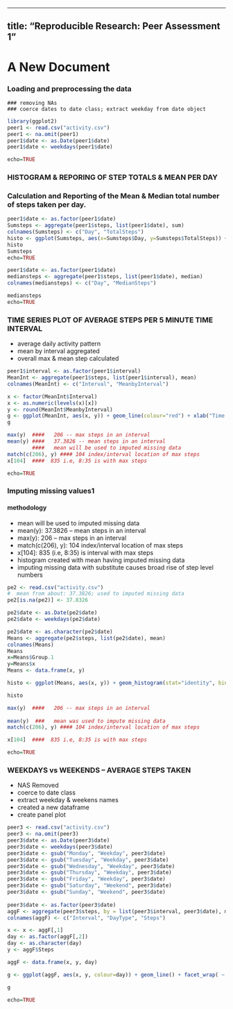 ---

## title: "Reproducible Research: Peer Assessment 1"

#  A New Document

### Loading and preprocessing the data
	### removing NAs 
	### coerce dates to date class; extract weekday from date object

```r

library(ggplot2)
peer1 <- read.csv("activity.csv")
peer1 <- na.omit(peer1)
peer1$date <- as.Date(peer1$date)
peer1$date <- weekdays(peer1$date)

echo=TRUE

```

### HISTOGRAM & REPORING OF STEP TOTALS & MEAN PER DAY
### Calculation and Reporting of the Mean & Median total number of steps taken per day.

```r

peer1$date <- as.factor(peer1$date)
Sumsteps <- aggregate(peer1$steps, list(peer1$date), sum)
colnames(Sumsteps) <- c("Day", "TotalSteps")
histo <- ggplot(Sumsteps, aes(x=Sumsteps$Day, y=Sumsteps$TotalSteps)) + geom_histogram(stat="identity", binwidth = 0.5, color="black", fill="yellow") +  ylim(0, 100000) + xlab("Weekday") + ylab("Number of Steps") + labs(title="TOTAL STEPS TAKEN PER DAY")
histo
Sumsteps
echo=TRUE
```

```r
peer1$date <- as.factor(peer1$date)
mediansteps <- aggregate(peer1$steps, list(peer1$date), median)
colnames(mediansteps) <- c("Day", "MedianSteps")

mediansteps
echo=TRUE
```

###  TIME SERIES PLOT OF AVERAGE STEPS PER 5 MINUTE TIME INTERVAL
- average daily activity pattern
- mean by interval aggregated
- overall max & mean step calculated

```r

peer1$interval <- as.factor(peer1$interval)
MeanInt <- aggregate(peer1$steps, list(peer1$interval), mean)
colnames(MeanInt) <- c("Interval", "MeanbyInterval")

x <- factor(MeanInt$Interval)
x <- as.numeric(levels(x)[x])
y <- round(MeanInt$MeanbyInterval)
g <- ggplot(MeanInt, aes(x, y)) + geom_line(colour="red") + xlab("Time Intervals") + ylab("Average Number of Steps")+ xlab("5-Minute Intervals") + labs(title="AVERAGE STEPS TAKEN PER TIME INTERVAL")
g

max(y)  ####   206 -- max steps in an interval
mean(y) ####   37.3826 -- mean steps in an interval
		####   mean will be used to imputed missing data
match(c(206), y) #### 104 index/interval location of max steps
x[104]  ####  835 i.e, 8:35 is with max steps

echo=TRUE
```

### Imputing missing values1
#### methodology 
-  	mean will be used to imputed missing data
-  	mean(y): 37.3826 -- mean steps in an interval
-	max(y):	206 -- max steps in an interval
-   match(c(206), y):  104 index/interval location of max steps
-   x[104]:  835 (i.e, 8:35) is interval with max steps
-	histogram created with mean having imputed missing data
-   imputing missing data with substitute causes broad rise of step level numbers

```r

pe2 <- read.csv("activity.csv")
#  mean from about: 37.3826; used to imputed missing data
pe2[is.na(pe2)] <- 37.8326

pe2$date <- as.Date(pe2$date)
pe2$date <- weekdays(pe2$date)

pe2$date <- as.character(pe2$date)
Means <- aggregate(pe2$steps, list(pe2$date), mean)
colnames(Means)
Means
x=Means$Group.1 
y=Means$x
Means <- data.frame(x, y)

histo <- ggplot(Means, aes(x, y)) + geom_histogram(stat="identity", binwidth = 0.5, color="black", fill="yellow") +  ylim(0, 50) + xlab("Weekday") + ylab("Number of Steps") + labs(title="AVG STEPS TAKEN PER DAY with imputed value added")

histo

max(y)  ####   206 -- max steps in an interval
	
mean(y)  ###   mean was used to impute missing data
match(c(206), y) #### 104 index/interval location of max steps

x[104]  ####  835 i.e, 8:35 is with max steps

echo=TRUE

```

### WEEKDAYS vs WEEKENDS -- AVERAGE STEPS TAKEN
- NAS Removed
- coerce to date class
- extract weekday & weekens names
- created a new dataframe
- create panel plot

```r

peer3 <- read.csv("activity.csv")
peer3 <- na.omit(peer3)
peer3$date <- as.Date(peer3$date)
peer3$date <- weekdays(peer3$date)
peer3$date <- gsub("Monday", "Weekday", peer3$date)
peer3$date <- gsub("Tuesday", "Weekday", peer3$date)
peer3$date <- gsub("Wednesday", "Weekday", peer3$date)
peer3$date <- gsub("Thursday", "Weekday", peer3$date)
peer3$date <- gsub("Friday", "Weekday", peer3$date)
peer3$date <- gsub("Saturday", "Weekend", peer3$date)
peer3$date <- gsub("Sunday", "Weekend", peer3$date)
 
peer3$date <- as.factor(peer3$date)
aggF <- aggregate(peer3$steps, by = list(peer3$interval, peer3$date), mean)
colnames(aggF) <- c("Interval", "DayType", "Steps")

x <- x <- aggF[,1]
day <- as.factor(aggF[,2])
day <- as.character(day)
y <- aggF$Steps

aggF <- data.frame(x, y, day)

g <- ggplot(aggF, aes(x, y, colour=day)) + geom_line() + facet_wrap( ~ day, nrow=2) + xlab("Time Intervals") + ylab("Average Steps Taken") + labs(title="Average Steps Taken\n(Weekday vs Weekend)")

g

echo=TRUE

```


